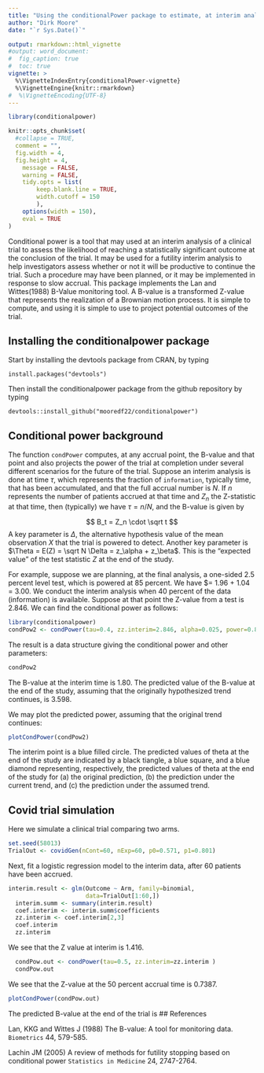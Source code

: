 ```yaml
---
title: "Using the conditionalPower package to estimate, at interim analysis, the probability of a successful outcome of a clinical trial"
author: "Dirk Moore"
date: "`r Sys.Date()`"

output: rmarkdown::html_vignette
#output: word_document:
#  fig_caption: true
#  toc: true
vignette: >
  %\VignetteIndexEntry{conditionalPower-vignette}
  %\VignetteEngine{knitr::rmarkdown}
#  %\VignetteEncoding{UTF-8}
---
```



```r
library(conditionalpower)

knitr::opts_chunk$set(
  #collapse = TRUE,
  comment = "",
  fig.width = 4,
  fig.height = 4,
	message = FALSE,
	warning = FALSE,
	tidy.opts = list(
		keep.blank.line = TRUE,
		width.cutoff = 150
		),
	options(width = 150),
	eval = TRUE
)
```

Conditional power is a tool that may used at an interim analysis  of a clinical trial to assess the likelihood of reaching a statistically significant outcome at the conclusion of the trial. It may be used for a futility interim analysis to help investigators assess whether or not it will be productive to continue the trial. Such a procedure may have been planned, or it may be implemented in response to slow accrual. This package implements the Lan and Wittes(1988) B-Value monitoring tool. A B-value is a transformed Z-value that represents the realization of a Brownian motion process. It is simple to compute, and using it is simple to use to project potential outcomes of the trial.

## Installing the conditionalpower package
Start by installing the devtools package from CRAN, by typing

```
install.packages("devtools")
```

Then install the conditionalpower package from the github repository by typing

```
devtools::install_github("mooredf22/conditionalpower")
```
## Conditional power background

The function `condPower` computes, at any accrual point, the B-value and that point and also projects the power of the trial at completion under several different scenarios for the future of the trial. Suppose an interim analysis is done at time $\tau$, which represents the fraction of `information`, typically time, that has been accumulated, and that the full accrual number is $N$. If $n$ represents the number of patients accrued at that time and $Z_n$ the Z-statistic at that time, then (typically) we have $\tau = n/N$, and the B-value is given by

$$ B_t = Z_n \cdot \sqrt t $$
A key parameter is $\Delta$, the alternative hypothesis value of the mean observation $X$ that the trial is powered to detect. Another key parameter is $\Theta = E(Z) = \sqrt N \Delta = z_\alpha + z_\beta$. This is the "expected value" of the test statistic $Z$ at the end of the study. 

For example, suppose we are planning, at the final analysis, a one-sided 2.5 percent level test, which is powered at 85 percent. We have $\Theta = 1.96 + 1.04 = 3.00. We conduct the interim analysis when 40 percent of the data (information) is available. Suppose at that point the Z-value from a test is 2.846. We can find the conditional power as follows:

```r
library(conditionalpower)
condPow2 <- condPower(tau=0.4, zz.interim=2.846, alpha=0.025, power=0.85)
```

The result is a data structure giving the conditional power and other parameters:

```r
condPow2
```
The B-value at the interim time is 1.80. The predicted value of the B-value at the end of the study, assuming that the originally hypothesized trend continues, is 3.598.

We may plot the predicted power, assuming that the original trend continues:

```r
plotCondPower(condPow2)
```

The interim point is a blue filled circle. The predicted values of theta at the end of the study are indicated by a black tiangle, a blue square, and a blue diamond representing, respectively, the predicted values of theta at the end of the study for (a) the original prediction, (b) the prediction under the current trend, and (c) the prediction under the assumed trend.

## Covid trial simulation

Here we simulate a clinical trial comparing two arms.

```r
set.seed(58013)
TrialOut <- covidGen(nCont=60, nExp=60, p0=0.571, p1=0.801)
```

Next, fit a logistic regression model to the interim data, after 60 patients have been accrued.

```r
interim.result <- glm(Outcome ~ Arm, family=binomial, 
                      data=TrialOut[1:60,])
  interim.summ <- summary(interim.result)
  coef.interim <- interim.summ$coefficients
  zz.interim <- coef.interim[2,3]
  coef.interim
  zz.interim
```

We see that the Z value at interim is 1.416.
```r
  condPow.out <- condPower(tau=0.5, zz.interim=zz.interim )
  condPow.out
```

We see that the Z-value at the 50 percent accrual time is 0.7387.


```r
plotCondPower(condPow.out)
```

The predicted B-value at the end of the trial is 
## References

Lan, KKG and Wittes J (1988) The B-value: A tool for monitoring data. `Biometrics` 44, 579-585.

Lachin JM (2005) A review of methods for futility stopping based on conditional power `Statistics in Medicine` 24, 2747-2764.
